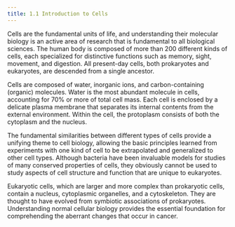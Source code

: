 ```yaml
---
title: 1.1 Introduction to Cells
---
```



Cells are the fundamental units of life, and understanding their molecular biology is an active area of research that is fundamental to all biological sciences. The human body is composed of more than 200 different kinds of cells, each specialized for distinctive functions such as memory, sight, movement, and digestion. All present-day cells, both prokaryotes and eukaryotes, are descended from a single ancestor.

Cells are composed of water, inorganic ions, and carbon-containing (organic) molecules. Water is the most abundant molecule in cells, accounting for 70% or more of total cell mass. Each cell is enclosed by a delicate plasma membrane that separates its internal contents from the external environment. Within the cell, the protoplasm consists of both the cytoplasm and the nucleus.

The fundamental similarities between different types of cells provide a unifying theme to cell biology, allowing the basic principles learned from experiments with one kind of cell to be extrapolated and generalized to other cell types. Although bacteria have been invaluable models for studies of many conserved properties of cells, they obviously cannot be used to study aspects of cell structure and function that are unique to eukaryotes.

Eukaryotic cells, which are larger and more complex than prokaryotic cells, contain a nucleus, cytoplasmic organelles, and a cytoskeleton. They are thought to have evolved from symbiotic associations of prokaryotes. Understanding normal cellular biology provides the essential foundation for comprehending the aberrant changes that occur in cancer.

